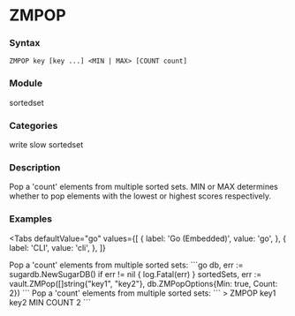 
# ZMPOP

### Syntax
```
ZMPOP key [key ...] <MIN | MAX> [COUNT count]
```

### Module
<span className="acl-category">sortedset</span>

### Categories 
<span className="acl-category">write</span>
<span className="acl-category">slow</span>
<span className="acl-category">sortedset</span>

### Description 
Pop a 'count' elements from multiple sorted sets.
MIN or MAX determines whether to pop elements with the lowest or highest scores respectively.

### Examples

<Tabs
  defaultValue="go"
  values={[
    { label: 'Go (Embedded)', value: 'go', },
    { label: 'CLI', value: 'cli', },
  ]}
>
  <TabItem value="go">
    Pop a 'count' elements from multiple sorted sets:
    ```go
    db, err := sugardb.NewSugarDB()
    if err != nil {
      log.Fatal(err)
    }
    sortedSets, err := vault.ZMPop([]string{"key1", "key2"}, db.ZMPopOptions{Min: true, Count: 2})
    ```
  </TabItem>
  <TabItem value="cli">
    Pop a 'count' elements from multiple sorted sets:
    ```
    > ZMPOP key1 key2 MIN COUNT 2
    ```
  </TabItem>
</Tabs>  
